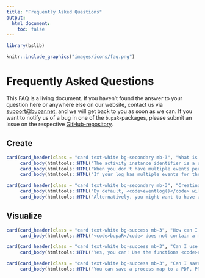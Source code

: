 ```yaml
---
title: "Frequently Asked Questions"
output: 
  html_document: 
    toc: false
---
```



```r
library(bslib)
```

```r
knitr::include_graphics("images/icons/faq.png")
```

<style> 
div.card-header {
    text-align: left
}
</style>
# Frequently Asked Questions

This FAQ is a living document. If you haven't found the answer to your question here or anywhere else on our website, contact us via [support@bupar.net](mailto:support@bupar.net), and we will get back to you as soon as we can. If you want to notify us of a bug in one of the `bupaR`-packages, please submit an issue on the respective [GitHub-repository](https://github.com/bupaverse).

## Create

```r
card(card_header(class = "card text-white bg-secondary mb-3", "What is an activity instance identifier, and when do I need one?"),
	 card_body(htmltools::HTML("The activity instance identifier is a unique identifier for each activity instance, i.e. one specific execution of an activity for a specific case. If an activity exist of more than a single event, for example a <i>start</i> and a <i>complete</i> event, the activity instance identifier is needed to make sure these events are connected to each other.")),
	 card_body(htmltools::HTML("When you don't have multiple events per activity instance, i.e. each activity only has one registrered timestamp, the activity instance identifier is redundant. In that case, you can use the <code>activitylog</code> object class, as specified in <a href = 'create_logs.html#Scenario_1'>Scenario 1</a>.")),
	 card_body(htmltools::HTML("If your log has multiple events for the same activity instance, but there is no variable that can serve as an activity instance identifier to connect them, you can try <a href = 'create_logs.html#Missing_activity_instance_id'> <code>assign_instance_id()</code></a>.")))
```

```r
card(card_header(class = "card text-white bg-secondary mb-3", "Creating the event log takes a lot of time. What can I do?"),
	 card_body(htmltools::HTML("By default, <code>eventlog()</code> will perform some checks to make sure the provided mapping corresponds to the data model. This means that each value of the <code>activity_instance_id</code> should be connected to a single <code>case_id</code> and a single <code>activity_id</code>. For larger event logs, this does take some time. You can circumvent these by setting the argument <code>validate = FALSE</code>.")),
	 card_body(htmltools::HTML("Alternatively, you might want to have a look at the different <a href = 'create_logs.html#The_right_log_for_the_job'>scenarios<a> to decide whether you need an <code>eventlog</code> or <code>activitylog</code> object. The <code>activitylog</code> is a simplified object class that does not require special validation. ")))
```

## Visualize

```r
card(card_header(class = "card text-white bg-success mb-3", "How can I remove infrequent edges in a process map?"),
	 card_body(htmltools::HTML("<code>bupaR</code> does not contain a magic slider that can simplify a <code>process_map</code>. We believe that process maps should always be a transparent visualization of the log, and simplifying should be done by the conscious use of filters. You might consider <a href= 'case_filters.html#Infrequent_Flows'><code>filter_infrequent_flows()</code></a>, <a href = 'case_filters.html#Trace_Frequency'><code>filter_trace_frequency()</code></a> or <a href = 'case_filters.html#Activity_Frequency'><code>filter_activity_frequency()</code></a> for this job.")))
```

```r
card(card_header(class = "card text-white bg-success mb-3", "Can I use process maps in a Shiny app?"),
	 card_body(htmltools::HTML("Yes, you can! Use the functions <code>renderProcessMap()</code> in the Server, and <code>processMapOutput</code> in the UI of your app. Make sure to use the <code>width</code> and <code>height</code> arguments to set proper dimensions for the map.")))
```

```r
card(card_header(class = "card text-white bg-success mb-3", "Can I save the process map to a file?"),
	 card_body(htmltools::HTML("You can save a process map to a PDF, PNG, PS or EPS using <code>export_map()</code>. To do this, note that you should use the argument <code>render = FALSE</code> in the call to <code>process_map()</code>. Use the argument <code>title</code> to add a caption to the image, and <code>width</code> and <code>height</code> to adjust the file dimensions.")))
```



